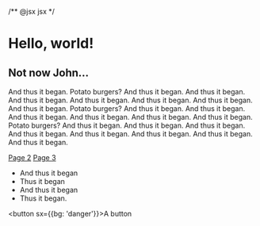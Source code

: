 /** @jsx jsx */

# Hello, world!

## Not now John...

And thus it began. Potato burgers? And thus it began. And thus it began. And thus it began. And thus it began. And thus it began. And thus it began. And thus it began. Potato burgers? And thus it began. And thus it began. And thus it began. And thus it began. And thus it began. And thus it began. Potato burgers? And thus it began. And thus it began. And thus it began. And thus it began. And thus it began. And thus it began. And thus it began. And thus it began.

[Page 2](/p2)
[Page 3](/p3)

* And thus it began
* Thus it began
* And thus it began
* Thus it began.

<button sx={{bg: 'danger'}}>A button</button>

